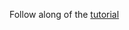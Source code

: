 
Follow along of the [tutorial]

<App />

<!-- Links -->

[tutorial]: https://facebook.github.io/react/tutorial/tutorial.html
